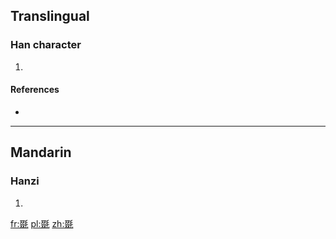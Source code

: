 ==Translingual==

===Han character===
{{Han char|rn=82|rad=毛|as=08|sn=12|four=1241<sub>4</sub>|canj=水水水水山 (EEEEU)}}

# {{defn|Han|sort=毛08}}

====References====
* {{Han ref|kx=0594.170|dkj=16870|dj=0986.160|hdz=32001.080|uh=6BF2|ud=27634|bh=D9E4|bd=55780}}

----

==Mandarin==

===Hanzi===
{{cmn-hanzi|pin=[[duó]] ([[duo2]])|wg=to<sup>2</sup>}}

# {{defn|lang=cmn|sort=毛08}}

[[fr:毲]]
[[pl:毲]]
[[zh:毲]]